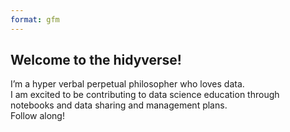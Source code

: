 ```yaml
---
format: gfm
---
```


## Welcome to the hidyverse! 

I'm a hyper verbal perpetual philosopher who loves data.  \
I am excited to be contributing to data science education through notebooks and data sharing and management plans. \
Follow along! 